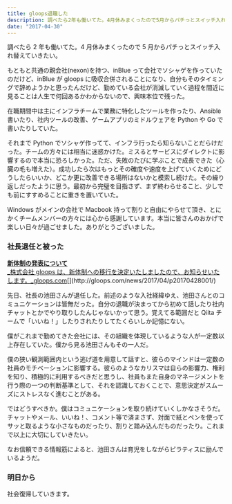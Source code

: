 ```yaml
---
title: gloops退職した
description: 調べたら2年も働いてた。4月休みまくったので5月からパチっとスイッチ入れ替えていきたい。
date: "2017-04-30"
---
```


調べたら 2 年も働いてた。4 月休みまくったので 5 月からパチっとスイッチ入れ替えていきたい。

もともと共通の親会社(nexon)を持つ、inBlue って会社でソシャゲを作っていたのだけど、inBlue が gloops に吸収合併されることになり、自分もそのタイミングで辞めようかと思ったんだけど、勤めている会社が消滅していく過程を間近に見ることは人生で何回あるかわからないので、興味本位で残った。

在職期間中は主にインフラチームで業務に特化したツールを作ったり、Ansible 書いたり、社内ツールの改善、ゲームアプリのミドルウェアを Python や Go で書いたりしていた。

それまで Python でソシャゲ作ってて、インフラ行ったら知らないことだらけだった。チームの方々には相当に迷惑かけた。ミスるとサービスにダイレクトに影響するので本当に恐ろしかった。ただ、失敗のたびに学ぶことで成長できた（心臓の毛も増えた）。成功したら次はもっとその確度や速度を上げていくためにどうしたらいいか、どこか更に改善できる場所はないかと模索し続けた。その繰り返しだったように思う。最初から完璧を目指さず、まず終わらせること、少しでも前にすすめることに重きを置いていた。

Windows がメインの会社で Macbook 持って割りと自由にやらせて頂き、とにかくチームメンバーの方々には心から感謝しています。本当に皆さんのおかげで楽しい日々が過ごせました。ありがとうございました。

### 社長退任と被った

[**新体制の発表について**  
\_株式会社 gloops は、新体制への移行を決定いたしましたので、お知らせいたします。\_gloops.com](http://gloops.com/news/2017/04/p20170428001/ "http://gloops.com/news/2017/04/p20170428001/")[](http://gloops.com/news/2017/04/p20170428001/)

先日、社長の池田さんが退任した。前述のような入社経緯ゆえ、池田さんとのコミュニケーションは皆無だった。自分の退職が決まってから初めて話したり社内チャットとかでやり取りしたんじゃないかって思う。覚えてる範囲だと Qiita チームで「いいね！」したりされたりしてたくらいしか記憶にない。

僕がこれまで勤めてきた会社には、その組織を体現しているような人が一定数以上存在していた。僕から見る池田さんもその一人だ。

僕の狭い観測範囲内という逃げ道を用意して話すと、彼らのマインドは一定数の社員のモチベーションに影響する。彼らのようなカリスマは自らの影響力、権利を知り、積極的に利用するべきだと思うし、社員もまた自身のマネージメントを行う際の一つの判断基準として、それを認識しておくことで、意思決定がスムーズにストレスなく進むことがある。

ではどうすべきか。僕はコミュニケーションを取り続けていくしかなさそうだ。チャットやメール、いいね！、コメント等で済まさず、対面で紙とペンを使ってサッと取るような小さなものだったり、割りと踏み込んだものだったり。これまで以上に大切にしていきたい。

なお信頼できる情報筋によると、池田さんは育児をしながらピラティスに励んでいるようだ。

### 明日から

社会復帰していきます。
